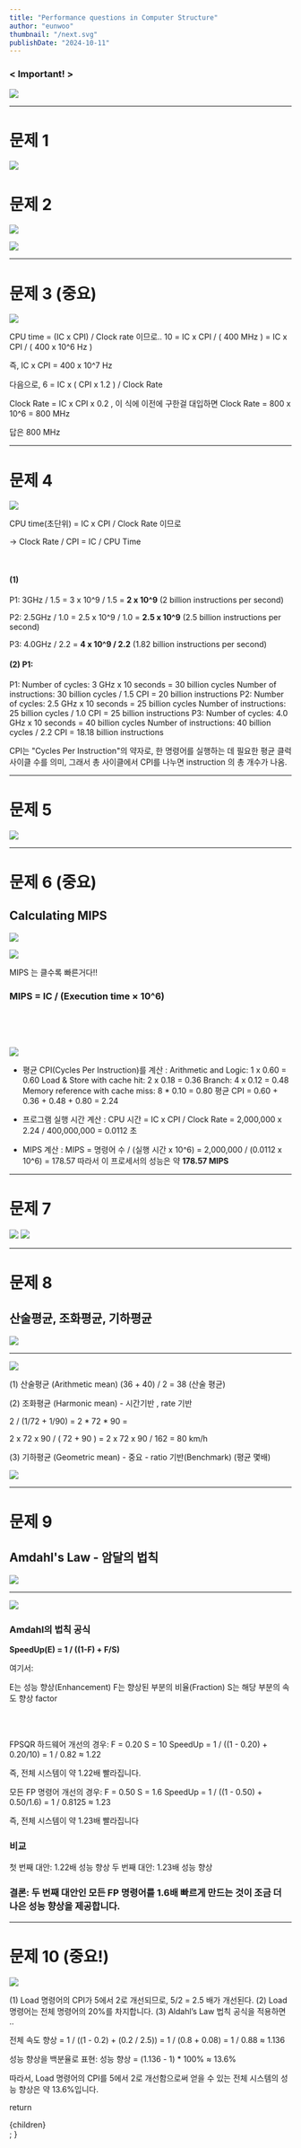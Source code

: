 ```yaml
---
title: "Performance questions in Computer Structure"
author: "eunwoo"
thumbnail: "/next.svg"
publishDate: "2024-10-11"
---
```




### < Important! >

![](https://velog.velcdn.com/images/eunwoo1341/post/abdadeff-68a6-46c1-8ae5-473d78cccbe5/image.png)

***

# 문제 1

![](https://velog.velcdn.com/images/eunwoo1341/post/23487206-ce1a-4bb5-adf6-293bd2c111ba/image.png)

# 문제 2

![](https://velog.velcdn.com/images/eunwoo1341/post/396f38df-f988-4db0-996a-2a65cc2ecc4f/image.png)

![](https://velog.velcdn.com/images/eunwoo1341/post/30c04737-fd12-49ab-8c56-e02147944723/image.png)

***

# 문제 3 (중요)

![](https://velog.velcdn.com/images/eunwoo1341/post/947e2d6d-27df-4733-9fe1-f275e0e31265/image.png)

CPU time = (IC x CPI) / Clock rate  이므로..
10 = IC x CPI / ( 400 MHz ) = IC x CPI / ( 400 x 10^6 Hz )

즉, IC x CPI = 400 x 10^7 Hz


다음으로, 6 = IC x ( CPI x 1.2 ) / Clock Rate

Clock Rate = IC x CPI x 0.2   , 이 식에 이전에 구한걸 대입하면
Clock Rate = 800 x 10^6 = 800 MHz

답은 800 MHz

***

# 문제 4

![](https://velog.velcdn.com/images/eunwoo1341/post/272f6b7f-7546-464b-bfcb-248e3ed1c352/image.png)

CPU time(초단위) = IC x CPI / Clock Rate  이므로

-> Clock Rate / CPI  =  IC / CPU Time

<br/>

#### (1) 

P1:  3GHz / 1.5  = 3 x 10^9 / 1.5 = **2 x 10^9**      (2 billion instructions per second)

P2:  2.5GHz / 1.0 = 2.5 x 10^9 / 1.0 = **2.5 x 10^9**    (2.5 billion instructions per second)

P3:  4.0GHz / 2.2 = **4 x 10^9 / 2.2**  	(1.82 billion instructions per second)


#### (2) P1:

P1:
Number of cycles: 3 GHz x 10 seconds = 30 billion cycles
Number of instructions: 30 billion cycles / 1.5 CPI = 20 billion instructions
P2:
Number of cycles: 2.5 GHz x 10 seconds = 25 billion cycles
Number of instructions: 25 billion cycles / 1.0 CPI = 25 billion instructions
P3:
Number of cycles: 4.0 GHz x 10 seconds = 40 billion cycles
Number of instructions: 40 billion cycles / 2.2 CPI = 18.18 billion instructions

 CPI는 "Cycles Per Instruction"의 약자로, 한 명령어를 실행하는 데 필요한 평균 클럭 사이클 수를 의미, 그래서 총 사이클에서 CPI를 나누면 instruction 의 총 개수가 나옴.

***

# 문제 5
![](https://velog.velcdn.com/images/eunwoo1341/post/e9f688da-6263-453b-973b-f384574b05b4/image.png)

***

# 문제 6  (중요)

## Calculating MIPS

![](https://velog.velcdn.com/images/eunwoo1341/post/c06b1c8b-9336-4df1-91d0-6547eefb7128/image.png)


![](https://velog.velcdn.com/images/eunwoo1341/post/5b937b87-f9d5-406c-a5e7-2f65afa83f6c/image.png)

MIPS 는 클수록 빠른거다!!

### MIPS  = IC / (Execution time × 10^6)

<br/><br/><br/>

![](https://velog.velcdn.com/images/eunwoo1341/post/5a1d642a-9f00-4710-9642-ab9d26b3ad09/image.png)



- 평균 CPI(Cycles Per Instruction)를 계산
: Arithmetic and Logic: 1 x 0.60 = 0.60 
  Load & Store with cache hit: 2 x 0.18 = 0.36 
  Branch: 4 x 0.12 = 0.48 
  Memory reference with cache miss: 8 * 0.10 = 0.80 
  평균 CPI = 0.60 + 0.36 + 0.48 + 0.80 = 2.24


- 프로그램 실행 시간 계산
: CPU 시간 = IC x CPI / Clock Rate
= 2,000,000 x 2.24 / 400,000,000 = 0.0112 초

- MIPS 계산
: MIPS = 명령어 수 / (실행 시간 x 10^6) = 2,000,000 / (0.0112 x 10^6) = 178.57
따라서 이 프로세서의 성능은 약 **178.57 MIPS**

***

# 문제 7

![](https://velog.velcdn.com/images/eunwoo1341/post/8101acc1-91a9-47c5-8519-13e4e34a3f30/image.png)
![](https://velog.velcdn.com/images/eunwoo1341/post/6792c129-06e4-406f-967b-51b224caafc6/image.png)

***

# 문제 8

## 산술평균, 조화평균, 기하평균

![](https://velog.velcdn.com/images/eunwoo1341/post/d66c59a8-8874-4136-ab75-3ea86dbdee8b/image.png)


***


![](https://velog.velcdn.com/images/eunwoo1341/post/3dcf3e3b-ed2c-4dca-9d49-2bae356ebe90/image.png)


(1) 산술평균 (Arithmetic mean)
(36 + 40) / 2 = 38   (산술 평균)

(2) 조화평균 (Harmonic mean) - 시간기반 , rate 기반

2 / (1/72 + 1/90) = 2 * 72 * 90 =

2 x 72 x 90 / ( 72 + 90 ) = 2 x 72 x 90 / 162 = 80 km/h

(3) 기하평균 (Geometric mean) - 중요 - ratio 기반(Benchmark) (평균 몇배)

![](https://velog.velcdn.com/images/eunwoo1341/post/8a3f9809-1ebe-443f-814d-e08f7d6f40ad/image.png)

***

# 문제 9
## Amdahl's Law - 암달의 법칙

![](https://velog.velcdn.com/images/eunwoo1341/post/8db50b9a-0652-47fd-bef6-2b83cdbadbd9/image.png)
***
![](https://velog.velcdn.com/images/eunwoo1341/post/6c189205-e4e6-4507-84b4-f5457aec63f8/image.png)

### Amdahl의 법칙 공식

**SpeedUp(E) = 1 / ((1-F) + F/S)**

여기서:

E는 성능 향상(Enhancement)
F는 향상된 부분의 비율(Fraction)
S는 해당 부분의 속도 향상 factor

<br/><br/>

FPSQR 하드웨어 개선의 경우:
F = 0.20
S = 10
SpeedUp = 1 / ((1 - 0.20) + 0.20/10) = 1 / 0.82 ≈ 1.22

즉, 전체 시스템이 약 1.22배 빨라집니다.


모든 FP 명령어 개선의 경우:
F = 0.50
S = 1.6
SpeedUp = 1 / ((1 - 0.50) + 0.50/1.6) = 1 / 0.8125 ≈ 1.23

즉, 전체 시스템이 약 1.23배 빨라집니다


### 비교

첫 번째 대안: 1.22배 성능 향상
두 번째 대안: 1.23배 성능 향상

### 결론: 두 번째 대안인 모든 FP 명령어를 1.6배 빠르게 만드는 것이 조금 더 나은 성능 향상을 제공합니다. 

***

# 문제 10  (중요!)

![](https://velog.velcdn.com/images/eunwoo1341/post/8d5d4a40-5918-41f0-8bb3-cc6e21f08b4f/image.png)

(1)  Load 명령어의 CPI가 5에서 2로 개선되므로,  5/2 = 2.5 배가 개선된다.
(2)  Load 명령어는 전체 명령어의 20%를 차지합니다.
(3) Aldahl’s Law 법칙 공식을 적용하면 ..

전체 속도 향상 =
1 / ((1 - 0.2) + (0.2 / 2.5)) = 1 / (0.8 + 0.08) = 1 / 0.88 ≈ 1.136

성능 향상을 백분율로 표현: 성능 향상 = (1.136 - 1) * 100% ≈ 13.6%

따라서, Load 명령어의 CPI를 5에서 2로 개선함으로써 얻을 수 있는 전체 시스템의 성능 향상은 약 13.6%입니다.





  return <div className="prose">{children}</div>;
}
